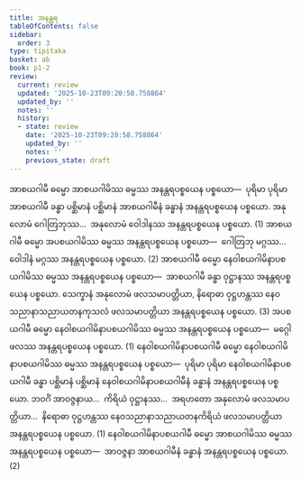 ```yaml
---
title: အနန္တရ
tableOfContents: false
sidebar:
  order: 3
type: tipitaka
basket: ab
book: p1-2
review:
  current: review
  updated: '2025-10-23T09:20:58.758864'
  updated_by: ''
  notes: ''
  history:
  - state: review
    date: '2025-10-23T09:20:58.758864'
    updated_by: ''
    notes: ''
    previous_state: draft
---
```



<ReviewStatus review={frontmatter.review} showDetails={true} />

<HypothesisAnnotation frontmatter={frontmatter} />

<DynamicBreadcrumb />

<Division number="52" book="p1-2" e="ch" v="37" p="262">

<Paragraph number="1582" book="p1-2">
အာစယဂါမီ ဓမ္မော အာစယဂါမိဿ ဓမ္မဿ အနန္တရပစ္စယေန ပစ္စယော—  ပုရိမာ ပုရိမာ အာစယဂါမီ ခန္ဓာ ပစ္ဆိမာနံ ပစ္ဆိမာနံ အာစယဂါမီနံ ခန္ဓာနံ အနန္တရပစ္စယေန ပစ္စယော. အနုလောမံ ဂေါတြဘုဿ…  အနုလောမံ ဝေါဒါနဿ အနန္တရပစ္စယေန ပစ္စယော. (1)
</Paragraph>

<Paragraph number="1583" book="p1-2">
အာစယဂါမီ ဓမ္မော အပစယဂါမိဿ ဓမ္မဿ အနန္တရပစ္စယေန ပစ္စယော—  ဂေါတြဘု မဂ္ဂဿ…  ဝေါဒါနံ မဂ္ဂဿ အနန္တရပစ္စယေန ပစ္စယော. (2)
</Paragraph>

<Paragraph number="1584" book="p1-2">
အာစယဂါမီ ဓမ္မော နေဝါစယဂါမိနာပစယဂါမိဿ ဓမ္မဿ အနန္တရပစ္စယေန ပစ္စယော—  အာစယဂါမီ ခန္ဓာ ဝုဋ္ဌာနဿ အနန္တရပစ္စယေန ပစ္စယော. သေက္ခာနံ အနုလောမံ ဖလသမာပတ္တိယာ, နိရောဓာ ဝုဋ္ဌဟန္တဿ နေဝသညာနာသညာယတနကုသလံ ဖလသမာပတ္တိယာ အနန္တရပစ္စယေန ပစ္စယော. (3)
</Paragraph>

<Paragraph number="1585" book="p1-2">
အပစယဂါမီ ဓမ္မော နေဝါစယဂါမိနာပစယဂါမိဿ ဓမ္မဿ အနန္တရပစ္စယေန ပစ္စယော—  မဂ္ဂေါ ဖလဿ အနန္တရပစ္စယေန ပစ္စယော. (1)
</Paragraph>

<Paragraph number="1586" book="p1-2">
နေဝါစယဂါမိနာပစယဂါမီ ဓမ္မော နေဝါစယဂါမိနာပစယဂါမိဿ ဓမ္မဿ အနန္တရပစ္စယေန ပစ္စယော—  ပုရိမာ ပုရိမာ နေဝါစယဂါမိနာပစယဂါမီ ခန္ဓာ ပစ္ဆိမာနံ ပစ္ဆိမာနံ နေဝါစယဂါမိနာပစယဂါမီနံ ခန္ဓာနံ အနန္တရပစ္စယေန ပစ္စယော. ဘဝင်္ဂံ အာဝဇ္ဇနာယ…  ကိရိယံ ဝုဋ္ဌာနဿ…  အရဟတော အနုလောမံ ဖလသမာပတ္တိယာ…  နိရောဓာ ဝုဋ္ဌဟန္တဿ နေဝသညာနာသညာယတနကိရိယံ ဖလသမာပတ္တိယာ အနန္တရပစ္စယေန ပစ္စယော. (1)
</Paragraph>

<Paragraph number="1587" book="p1-2">
နေဝါစယဂါမိနာပစယဂါမီ ဓမ္မော အာစယဂါမိဿ ဓမ္မဿ အနန္တရပစ္စယေန ပစ္စယော—  အာဝဇ္ဇနာ အာစယဂါမီနံ ခန္ဓာနံ အနန္တရပစ္စယေန ပစ္စယော. (2)
</Paragraph>
</Division>